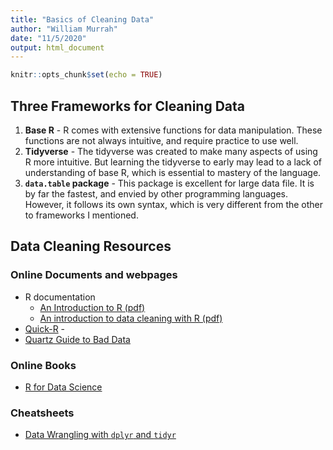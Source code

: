 ```yaml
---
title: "Basics of Cleaning Data"
author: "William Murrah"
date: "11/5/2020"
output: html_document
---
```


```r
knitr::opts_chunk$set(echo = TRUE)
```



## Three Frameworks for Cleaning Data

1. **Base R** - R comes with extensive functions for data manipulation. These functions are not always intuitive, and require practice to use well. 
2. **Tidyverse** - The tidyverse was created to make many aspects of using R more intuitive. But learning the tidyverse to early may lead to a lack of understanding of base R, which is essential to mastery of the language.
3. **`data.table` package** - This package is excellent for large data file. It is by far the fastest, and envied by other programming languages. However, it follows its own syntax, which is very different from the other to frameworks I mentioned.

## Data Cleaning Resources

### Online Documents and webpages

* R documentation
    + [An Introduction to R (pdf)](https://cran.r-project.org/doc/manuals/r-release/R-intro.pdf)
    + [An introduction to data cleaning with R (pdf)](https://cran.r-project.org/doc/contrib/de_Jonge+van_der_Loo-Introduction_to_data_cleaning_with_R.pdf)
* [Quick-R](https://www.statmethods.net/index.html) - 
* [Quartz Guide to Bad Data](https://github.com/Quartz/bad-data-guide)

### Online Books

* [R for Data Science](https://r4ds.had.co.nz/)

### Cheatsheets

* [Data Wrangling with `dplyr` and `tidyr`](https://rstudio.com/wp-content/uploads/2015/02/data-wrangling-cheatsheet.pdf)



